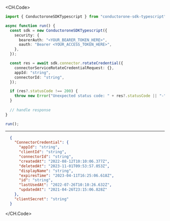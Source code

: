 
<CH.Code>
```typescript RotateCredential.ts
import { ConductoroneSDKTypescript } from "conductorone-sdk-typescript";

async function run() {
  const sdk = new ConductoroneSDKTypescript({
    security: {
      bearerAuth: "<YOUR_BEARER_TOKEN_HERE>",
      oauth: "Bearer <YOUR_ACCESS_TOKEN_HERE>",
    },
  });

  const res = await sdk.connector.rotateCredential({
    connectorServiceRotateCredentialRequest: {},
    appId: "string",
    connectorId: "string",
  });

  if (res?.statusCode !== 200) {
    throw new Error("Unexpected status code: " + res?.statusCode || "-");
  }
  
  // handle response
}

run();
```
---

```json Example Response
  {
    "ConnectorCredential": {
      "appId": "string",
      "clientId": "string",
      "connectorId": "string",
      "createdAt": "2022-08-12T10:10:06.377Z",
      "deletedAt": "2023-11-01T09:53:57.053Z",
      "displayName": "string",
      "expiresTime": "2023-04-11T16:25:06.618Z",
      "id": "string",
      "lastUsedAt": "2022-07-26T10:10:26.632Z",
      "updatedAt": "2021-04-26T23:15:06.828Z"
    },
    "clientSecret": "string"
  }
```
</CH.Code>
